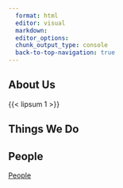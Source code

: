 ```yaml
---
  format: html
  editor: visual
  markdown: 
  editor_options: 
  chunk_output_type: console
  back-to-top-navigation: true
---
```


## About Us

{{< lipsum 1 >}}


## Things We Do


## People

[People](https://ysph.yale.edu/public-health-research-and-practice/research-centers-and-initiatives/public-health-data-science-and-data-equity/people/)

